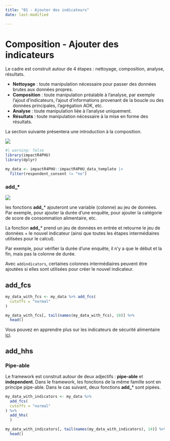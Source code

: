 ```yaml
---
title: "01 - Ajouter des indicateurs"
date: last-modified

---
```



# Composition - Ajouter des indicateurs

Le cadre est construit autour de 4 étapes : nettoyage, composition, analyse, résultats.

-   **Nettoyage** : toute manipulation nécessaire pour passer des données brutes aux données propres.
-   **Composition** : toute manipulation préalable à l'analyse, par exemple l'ajout d'indicateurs, l'ajout d'informations provenant de la boucle ou des données principales, l'agrégation AOK, etc.
-   **Analyse** : toute manipulation liée à l'analyse uniquement.
-   **Résultats** : toute manipulation nécessaire à la mise en forme des résultats.

La section suivante présentera une introduction à la composition.


![](../config/images/step - composition.png)

```r
#| warning: false
library(impactR4PHU)
library(dplyr)

my_data <- impactR4PHU::impactR4PHU_data_template |>  
  filter(respondent_consent != "no") 
```

::: {.callout-tip appearance="minimal"}
### add\_\*

![](../config/images/verb - add.png)

les fonctions **add_**\* ajouteront une variable (colonne) au jeu de données. Par exemple, pour ajouter la durée d'une enquête, pour ajouter la catégorie de score de consommation alimentaire, etc.

La fonction **add_**\* prend un jeu de données en entrée et retourne le jeu de données + le nouvel indicateur (ainsi que toutes les étapes intermédiaires utilisées pour le calcul).

Par exemple, pour vérifier la durée d'une enquête, il n'y a que le début et la fin, mais pas la colonne de durée.

Avec `addindicators`, certaines colonnes intermédiaires peuvent être ajoutées si elles sont utilisées pour créer le nouvel indicateur.

:::

## add_fcs

```r
my_data_with_fcs <- my_data %>% add_fcs(
  cutoffs = "normal"
)

my_data_with_fcs[, tail(names(my_data_with_fcs), 10)] %>%
  head()
```
::: {.callout-note .column-margin}
Vous pouvez en apprendre plus sur les indicateurs de sécurité alimentaire [ici](https://fscluster.org/handbook/).
:::

## add_hhs

::: {.callout-tip appearance="minimal"}
### Pipe-able

Le framework est construit autour de deux adjectifs : **pipe-able** et **independent**. Dans le framework, les fonctions de la même famille sont en principe pipe-able. Dans le cas suivant, deux fonctions **add_**\* sont pipées.
:::


```r
my_data_with_indicators <- my_data %>%
  add_fcs(
  cutoffs = "normal"
) %>%
  add_hhs(
  )

my_data_with_indicators[, tail(names(my_data_with_indicators), 14)] %>%
  head()
```
